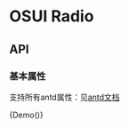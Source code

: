 
<Meta title="Radio" component={Demo} />

# OSUI Radio

## API

### 基本属性

支持所有antd属性：见[antd文档](https://ant.design/components/radio-cn/#API)



<Preview>
  <Story name="Demo">
        {Demo()}
  </Story>
</Preview>
